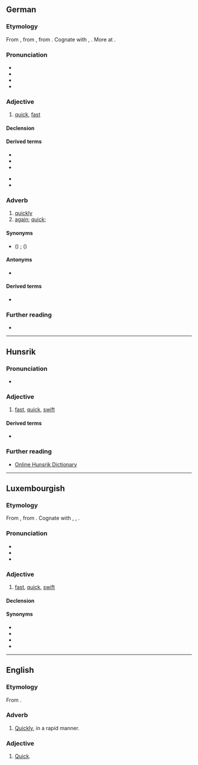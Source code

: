 ==German==

===Etymology===
From {{inh|de|gmh|snel}}, from {{inh|de|goh|snel||nimble, brave, quick, lively}}, from {{inh|de|gem-pro|*snellaz||active, bold, quick}}. Cognate with {{cog|nl|snel}}, {{cog|en|snell}}. More at {{l|en|snell}}.

===Pronunciation===
* {{IPA|de|/ʃnɛl/}}
* {{rhymes|de|ɛl}}
* {{audio|de|De-schnell.ogg|audio (Germany)}}
* {{audio|de|De-at-schnell.ogg|audio (Austria)}}

===Adjective===
{{de-adj|er|sten}}

# [[quick]], [[fast]]

====Declension====
{{de-decl-adj|schnell|schneller|schnellst}}

====Derived terms====
{{der-top}}
* {{l|de|blitzschnell}}
* {{l|de|Schnelligkeit}}
* {{l|de|Schnellspanner}}
{{der-mid}}
* {{l|de|Schnellzug}}
* {{l|de|sekundenschnell}}
{{der-bottom}}

===Adverb===
{{de-adv}}

# [[quickly]]
# [[again]]; [[quick]]; {{non-gloss definition|used after a question to imply that one ought to know the answer}}
#: {{ux|de|Wie heißt er '''schnell'''?|What’s his name '''again'''?}}

====Synonyms====
* {{sense|again}} ({{l|de|doch}}) {{l|de|gleich}}; {{l|de|noch}} ({{l|de|mal}})

====Antonyms====
* {{l|de|langsam}}
====Derived terms====
* {{l|de|sag schnell}}

===Further reading===
* {{R:Duden}}

----

==Hunsrik==

===Pronunciation===
* {{IPA|hrx|/ʃnel/}}

===Adjective===
{{head|hrx|adjective}}

# [[fast]], [[quick]], [[swift]]

====Derived terms====
* {{l|hrx|Schnellichkeet}}

===Further reading===
* [https://hunsriqueanoriograndense.wordpress.com/dicionario-werterbuch/ Online Hunsrik Dictionary]

----

==Luxembourgish==

===Etymology===
From {{inh|lb|goh|snel}}, from {{inh|lb|gem-pro|*snellaz}}. Cognate with {{cog|de|schnell}}, {{cog|en|snell}}, {{cog|nl|snel}}.

===Pronunciation===
* {{IPA|lb|/ʃnæl/}}
* {{rhymes|lb|æl}}
* {{audio|lb|lb-schnell.ogg|Audio}}

===Adjective===
{{lb-adj}}

# [[fast]], [[quick]], [[swift]]

====Declension====
{{lb-decl-adj}}

====Synonyms====
* {{l|lb|flott}}
* {{l|lb|huerteg}}
* {{l|lb|schëtzeg}}
* {{l|lb|séier}}

----

==English==
{{rfv|en}}
===Etymology===
From {{bor|en|de|schnell}}.

===Adverb===
{{en-adverb|-}}

# [[quickly|Quickly]], in a rapid manner.

===Adjective===
{{en-adj|-}}

# [[quick|Quick]].